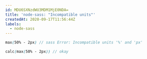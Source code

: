 ```yaml
---
id: MDU6SXNzdWU3MDM1MjE0NDA=
title: 'node-sass: "Incompatible units"'
createdAt: 2020-09-17T11:56:44Z
labels:
  - node-sass
---
```


```scss
max(50% - 2px) // sass Error: Incompatible units '%' and 'px'
```

```scss
calc(max(50% - 2px)) // okay
```
